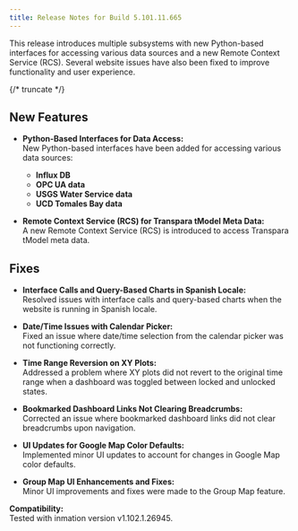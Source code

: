 ```yaml
---
title: Release Notes for Build 5.101.11.665
---
```


This release introduces multiple subsystems with new Python-based interfaces for accessing various data sources and a new Remote Context Service (RCS). Several website issues have also been fixed to improve functionality and user experience.

{/* truncate */}

## New Features

- **Python-Based Interfaces for Data Access:**  
  New Python-based interfaces have been added for accessing various data sources:
  - **Influx DB**
  - **OPC UA data**
  - **USGS Water Service data**
  - **UCD Tomales Bay data**

- **Remote Context Service (RCS) for Transpara tModel Meta Data:**  
  A new Remote Context Service (RCS) is introduced to access Transpara tModel meta data.

## Fixes

- **Interface Calls and Query-Based Charts in Spanish Locale:**  
  Resolved issues with interface calls and query-based charts when the website is running in Spanish locale.

- **Date/Time Issues with Calendar Picker:**  
  Fixed an issue where date/time selection from the calendar picker was not functioning correctly.

- **Time Range Reversion on XY Plots:**  
  Addressed a problem where XY plots did not revert to the original time range when a dashboard was toggled between locked and unlocked states.

- **Bookmarked Dashboard Links Not Clearing Breadcrumbs:**  
  Corrected an issue where bookmarked dashboard links did not clear breadcrumbs upon navigation.

- **UI Updates for Google Map Color Defaults:**  
  Implemented minor UI updates to account for changes in Google Map color defaults.

- **Group Map UI Enhancements and Fixes:**  
  Minor UI improvements and fixes were made to the Group Map feature.

**Compatibility:**  
Tested with inmation version v1.102.1.26945.